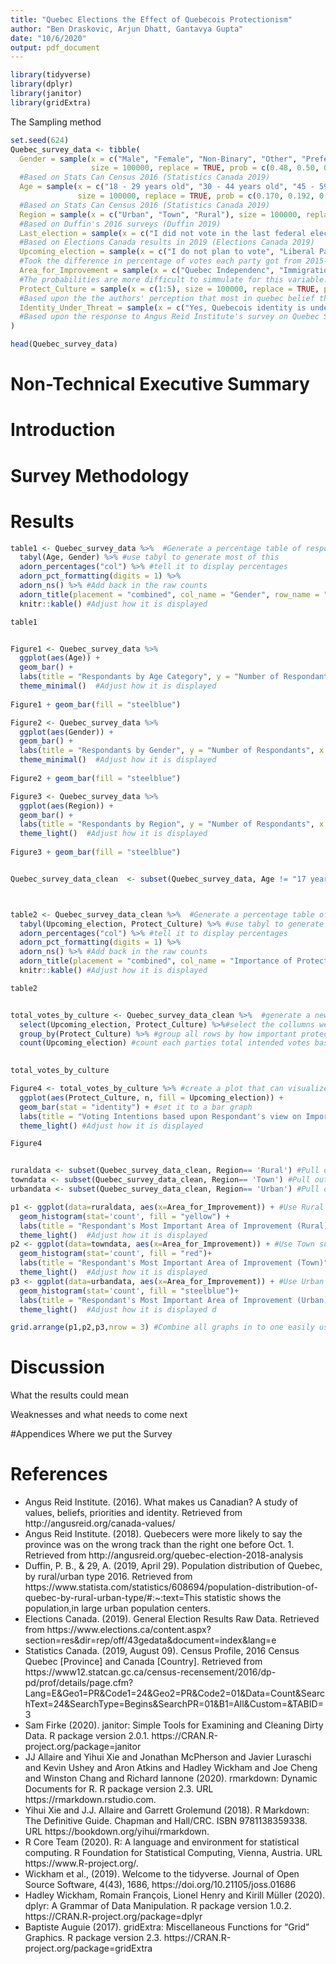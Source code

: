 ```yaml
---
title: "Quebec Elections the Effect of Quebecois Protectionism"
author: "Ben Draskovic, Arjun Dhatt, Gantavya Gupta"
date: "10/6/2020"
output: pdf_document
---
```


```r
library(tidyverse)
library(dplyr)
library(janitor)
library(gridExtra)
```

The Sampling method 

```r
set.seed(624)
Quebec_survey_data <- tibble(
  Gender = sample(x = c("Male", "Female", "Non-Binary", "Other", "Prefer not to say"), 
                  size = 100000, replace = TRUE, prob = c(0.48, 0.50, 0.01, 0.001, 0.009)), 
  #Based on Stats Can Census 2016 (Statistics Canada 2019)
  Age = sample(x = c("18 - 29 years old", "30 - 44 years old", "45 - 59 years old", "60+ years old", "17 years old or younger"), 
               size = 100000, replace = TRUE, prob = c(0.170, 0.192, 0.217, 0.252, 0.169)), 
  #Based on Stats Can Census 2016 (Statistics Canada 2019)
  Region = sample(x = c("Urban", "Town", "Rural"), size = 100000, replace = TRUE, prob = c(0.592, 0.086, 0.322)), 
  #Based on Duffin's 2016 surveys (Duffin 2019)
  Last_election = sample(x = c("I did not vote in the last federal election", "I voted for the Liberal party", "I voted for the Conservative party", "I voted for the NDP party", "I voted for the Green party", "I voted for the Bloc Quebecois", "I voted for a party not listed above"), size = 100000, replace = TRUE, prob = c(0.327, 0.231, 0.108, 0.073, 0.030, 0.218, 0.013)), 
  #Based on Elections Canada results in 2019 (Elections Canada 2019)
  Upcoming_election = sample(x = c("I do not plan to vote", "Liberal Party", "Conservative Party", "NDP Party", "Green Party", "Bloc Quebecois", "A party not listed above"), size = 100000, replace = TRUE, prob = c(0.327, 0.23, 0.11, 0.024, 0.038, 0.26, 0.011)),
  #Took the difference in percentage of votes each party got from 2015-2019 in  Quebec. Divided that difference by 2 making the assumption that the extreme trends would slow and assumed the same level of voter participation (Elections Canada 2019)
  Area_for_Improvement = sample(x = c("Quebec Independenc", "Immigration", "Education", "Health Care", "Environment", "Other"), size = 100000, replace = TRUE, prob = c(0.15,0.15,0.1,0.3,0.15,0.15)),
  #The probabilities are more difficult to simmulate for this variable. However based upon the finding of Angus Reid Institute's Survey these are some of the stand out categories. Also the rough distribution found was a large focus on Health care with fairly similar rate of interest in other issues (Angus Reid Institute 2018)
  Protect_Culture = sample(x = c(1:5), size = 100000, replace = TRUE, prob = c(0.1, 0.2, 0.3, 0.2, 0.2)),
  #Based upon the the authors' perception that most in quebec belief that some level of protection is needed, and the continued existance of succession movements where 35% of Angus Reid Institute's survery respondants favored Quebec Sovereignty  (Angus Reid Institute 2018)
  Identity_Under_Threat = sample(x = c("Yes, Quebecois identity is under threat.", "No, it is a fictional issue.", "There are some threats but they are exaggerated.", "Don't Know"), size = 100000, replace = TRUE, prob = c(0.4,0.3,0.25,0.05))
  #Based upon the response to Angus Reid Institute's survey on Quebec Sovereignty, assuming a slightly higher rate would beleive that there is a credible threat than those seeking Independence, and that there would be a split among those not seeking independence on how they respond between Fictional issue and exagerated  (Angus Reid Institute 2016)
)

head(Quebec_survey_data)

```

# Non-Technical Executive Summary

# Introduction

# Survey Methodology

# Results
```r
table1 <- Quebec_survey_data %>%  #Generate a percentage table of respondants by age and percentage
  tabyl(Age, Gender) %>% #use tabyl to generate most of this 
  adorn_percentages("col") %>% #tell it to display percentages
  adorn_pct_formatting(digits = 1) %>% 
  adorn_ns() %>% #Add back in the raw counts 
  adorn_title(placement = "combined", col_name = "Gender", row_name = "Age") %>%
  knitr::kable() #Adjust how it is displayed 

table1 


Figure1 <- Quebec_survey_data %>% 
  ggplot(aes(Age)) +
  geom_bar() +
  labs(title = "Respondants by Age Category", y = "Number of Respondants", x = "Age Category")+
  theme_minimal()  #Adjust how it is displayed 
  
Figure1 + geom_bar(fill = "steelblue")

Figure2 <- Quebec_survey_data %>% 
  ggplot(aes(Gender)) +
  geom_bar() +
  labs(title = "Respondants by Gender", y = "Number of Respondants", x = "Gender")+
  theme_minimal()  #Adjust how it is displayed 
  
Figure2 + geom_bar(fill = "steelblue")

Figure3 <- Quebec_survey_data %>% 
  ggplot(aes(Region)) +
  geom_bar() +
  labs(title = "Respondants by Region", y = "Number of Respondants", x = "Region Type")+
  theme_light()  #Adjust how it is displayed 
  
Figure3 + geom_bar(fill = "steelblue")


Quebec_survey_data_clean  <- subset(Quebec_survey_data, Age != "17 years old or younger")



table2 <- Quebec_survey_data_clean %>%  #Generate a percentage table of voting percentages based on views on protecting culture
  tabyl(Upcoming_election, Protect_Culture) %>% #use tabyl to generate most of this 
  adorn_percentages("col") %>% #tell it to display percentages
  adorn_pct_formatting(digits = 1) %>% 
  adorn_ns() %>% #Add back in the raw counts 
  adorn_title(placement = "combined", col_name = "Importance of Protecting Quebecois Culture", row_name = "Voting Intention") %>%
  knitr::kable() #Adjust how it is displayed 

table2 


total_votes_by_culture <- Quebec_survey_data_clean %>%  #generate a new data set that can be used fo ggplot
  select(Upcoming_election, Protect_Culture) %>%#select the collumns we wish to use
  group_by(Protect_Culture) %>% #group all rows by how important protecting culture was to them
  count(Upcoming_election) #count each parties total intended votes based upon the grouping of Protecting Culture 
 

total_votes_by_culture

Figure4 <- total_votes_by_culture %>% #create a plot that can visualize the Table 1
  ggplot(aes(Protect_Culture, n, fill = Upcoming_election)) +
  geom_bar(stat = "identity") + #set it to a bar graph
  labs(title = "Voting Intentions based upon Respondant's view on Importance of Protecting Quebecois Culture", y = "Number of Respondants", x = "Rated Importance of Protecting Quebecois Culture", fill="Voting Intention")+
  theme_light() #Adjust how it is displayed 

Figure4


ruraldata <- subset(Quebec_survey_data_clean, Region== 'Rural') #Pull out subset of just Rural data 
towndata <- subset(Quebec_survey_data_clean, Region== 'Town') #Pull out subset of just Town data 
urbandata <- subset(Quebec_survey_data_clean, Region== 'Urban') #Pull out subset of just Urban data 

p1 <- ggplot(data=ruraldata, aes(x=Area_for_Improvement)) + #Use Rural subset to display the Most important issues in that area
  geom_histogram(stat='count', fill = "yellow") +
  labs(title = "Respondant's Most Important Area of Improvement (Rural)", y = "Total Responses", x = "Most Important Area of Improvement")+
  theme_light()  #Adjust how it is displayed 
p2 <- ggplot(data=towndata, aes(x=Area_for_Improvement)) + #Use Town subset to display the Most important issues in that area
  geom_histogram(stat='count', fill = "red")+
  labs(title = "Respondant's Most Important Area of Improvement (Town)", y = "Total Responses", x = "Most Important Area of Improvement")+
  theme_light()  #Adjust how it is displayed 
p3 <- ggplot(data=urbandata, aes(x=Area_for_Improvement)) + #Use Urban subset to display the Most important issues in that area
  geom_histogram(stat='count', fill = "steelblue")+
  labs(title = "Respondant's Most Important Area of Improvement (Urban)", y = "Total Responses", x = "Most Important Area of Improvement")+
  theme_light()  #Adjust how it is displayed d

grid.arrange(p1,p2,p3,nrow = 3) #Combine all graphs in to one easily usable figure


```



# Discussion
What the results could mean 

Weaknesses and what needs to come next 


#Appendices 
Where we put the Survey 




# References 
- Angus Reid Institute. (2016). What makes us Canadian? A study of values, beliefs, priorities and identity. Retrieved from http://angusreid.org/canada-values/
- Angus Reid Institute. (2018). Quebecers were more likely to say the province was on the wrong track than the right one before Oct. 1. Retrieved from http://angusreid.org/quebec-election-2018-analysis
- Duffin, P. B., & 29, A. (2019, April 29). Population distribution of Quebec, by rural/urban type 2016. Retrieved from https://www.statista.com/statistics/608694/population-distribution-of-quebec-by-rural-urban-type/#:~:text=This statistic shows the population,in large urban population centers.
- Elections Canada. (2019). General Election Results Raw Data. Retrieved from https://www.elections.ca/content.aspx?section=res&dir=rep/off/43gedata&document=index&lang=e
- Statistics Canada. (2019, August 09). Census Profile, 2016 Census Quebec [Province] and Canada [Country]. Retrieved from https://www12.statcan.gc.ca/census-recensement/2016/dp-pd/prof/details/page.cfm?Lang=E&Geo1=PR&Code1=24&Geo2=PR&Code2=01&Data=Count&SearchText=24&SearchType=Begins&SearchPR=01&B1=All&Custom=&TABID=3
- Sam Firke (2020). janitor: Simple Tools for Examining and Cleaning Dirty Data. R package version 2.0.1.
  https://CRAN.R-project.org/package=janitor
- JJ Allaire and Yihui Xie and Jonathan McPherson and Javier Luraschi and Kevin Ushey and Aron Atkins and Hadley Wickham and Joe Cheng
  and Winston Chang and Richard Iannone (2020). rmarkdown: Dynamic Documents for R. R package version 2.3. URL
  https://rmarkdown.rstudio.com.
- Yihui Xie and J.J. Allaire and Garrett Grolemund (2018). R Markdown: The Definitive Guide. Chapman and Hall/CRC. ISBN 9781138359338.
  URL https://bookdown.org/yihui/rmarkdown.
- R Core Team (2020). R: A language and environment for statistical computing. R Foundation for Statistical Computing, Vienna,
  Austria. URL https://www.R-project.org/.
- Wickham et al., (2019). Welcome to the tidyverse. Journal of Open Source Software, 4(43), 1686, https://doi.org/10.21105/joss.01686
- Hadley Wickham, Romain François, Lionel Henry and Kirill Müller (2020). dplyr: A Grammar of Data Manipulation. R package version
  1.0.2. https://CRAN.R-project.org/package=dplyr
- Baptiste Auguie (2017). gridExtra: Miscellaneous Functions for "Grid" Graphics. R package version 2.3.
  https://CRAN.R-project.org/package=gridExtra


